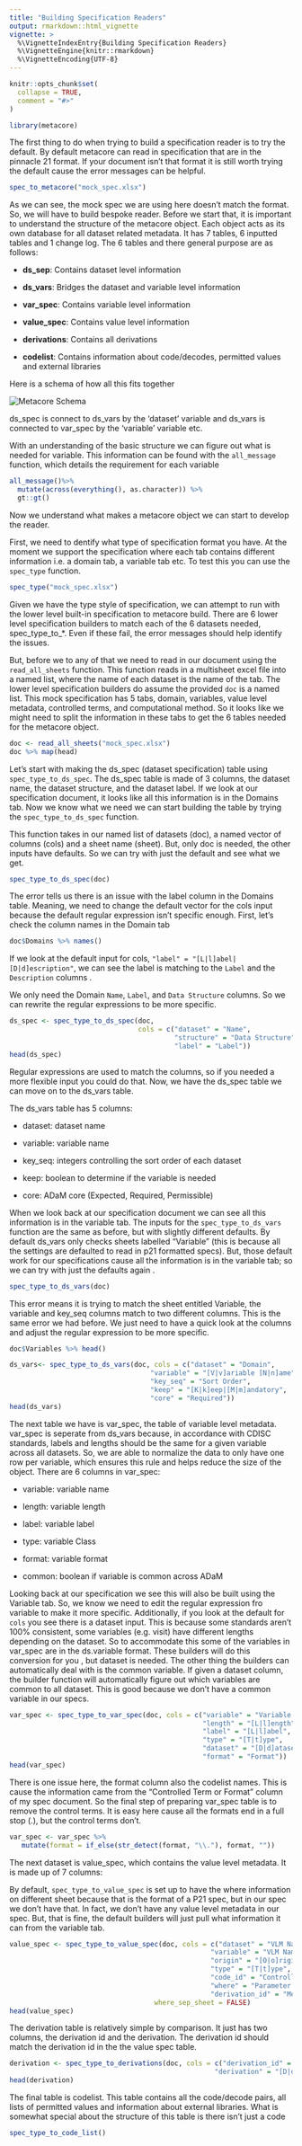 ```yaml
---
title: "Building Specification Readers"
output: rmarkdown::html_vignette
vignette: >
  %\VignetteIndexEntry{Building Specification Readers}
  %\VignetteEngine{knitr::rmarkdown}
  %\VignetteEncoding{UTF-8}
---
```


```r
knitr::opts_chunk$set(
  collapse = TRUE,
  comment = "#>"
)
```

```r
library(metacore)
```

The first thing to do when trying to build a specification reader is to try the default. By default metacore can read in specification that are in the pinnacle 21 format. If your document isn't that format it is still worth trying the default cause the error messages can be helpful.

```r
spec_to_metacore("mock_spec.xlsx")
```

As we can see, the mock spec we are using here doesn't match the format. So, we will have to build bespoke reader. Before we start that, it is important to understand the structure of the metacore object. Each object acts as its own database for all dataset related metadata. It has 7 tables, 6 inputted tables and 1 change log. The 6 tables and there general purpose are as follows:

-   **ds_sep**: Contains dataset level information

-   **ds_vars**: Bridges the dataset and variable level information

-   **var_spec**: Contains variable level information

-   **value_spec**: Contains value level information

-   **derivations**: Contains all derivations

-   **codelist**: Contains information about code/decodes, permitted values and external libraries

Here is a schema of how all this fits together

![](labeled_schema.png "Metacore Schema")

ds_spec is connect to ds_vars by the 'dataset' variable and ds_vars is connected to var_spec by the 'variable' variable etc.

With an understanding of the basic structure we can figure out what is needed for variable. This information can be found with the `all_message` function, which details the requirement for each variable

```r
all_message()%>% 
  mutate(across(everything(), as.character)) %>% 
  gt::gt()

```

Now we understand what makes a metacore object we can start to develop the reader.

First, we need to dentify what type of specification format you have. At the moment we support the specification where each tab contains different information i.e. a domain tab, a variable tab etc. To test this you can use the `spec_type` function.

```r
spec_type("mock_spec.xlsx")
```

Given we have the type style of specification, we can attempt to run with the lower level built-in specification to metacore build. There are 6 lower level specification builders to match each of the 6 datasets needed, spec_type_to\_\*. Even if these fail, the error messages should help identify the issues.

But, before we to any of that we need to read in our document using the `read_all_sheets` function. This function reads in a multisheet excel file into a named list, where the name of each dataset is the name of the tab. The lower level specification builders do assume the provided `doc` is a named list. This mock specification has 5 tabs, domain, variables, value level metadata, controlled terms, and computational method. So it looks like we might need to split the information in these tabs to get the 6 tables needed for the metacore object.

```r
doc <- read_all_sheets("mock_spec.xlsx")
doc %>% map(head)

```

Let's start with making the ds_spec (dataset specification) table using `spec_type_to_ds_spec`. The ds_spec table is made of 3 columns, the dataset name, the dataset structure, and the dataset label. If we look at our specification document, it looks like all this information is in the Domains tab. Now we know what we need we can start building the table by trying the `spec_type_to_ds_spec` function.

This function takes in our named list of datasets (doc), a named vector of columns (cols) and a sheet name (sheet). But, only doc is needed, the other inputs have defaults. So we can try with just the default and see what we get.

```r
spec_type_to_ds_spec(doc)
```

The error tells us there is an issue with the label column in the Domains table. Meaning, we need to change the default vector for the cols input because the default regular expression isn't specific enough. First, let's check the column names in the Domain tab

```r
doc$Domains %>% names()
```

If we look at the default input for cols, `"label" = "[L|l]abel|[D|d]escription"`, we can see the label is matching to the `Label` and the `Description` columns .

We only need the Domain `Name`, `Label`, and `Data Structure` columns. So we can rewrite the regular expressions to be more specific.

```r
ds_spec <- spec_type_to_ds_spec(doc, 
                                cols = c("dataset" = "Name", 
                                         "structure" = "Data Structure",  
                                         "label" = "Label"))
head(ds_spec)
```

Regular expressions are used to match the columns, so if you needed a more flexible input you could do that. Now, we have the ds_spec table we can move on to the ds_vars table.

The ds_vars table has 5 columns:

-   dataset: dataset name

-   variable: variable name

-   key_seq: integers controlling the sort order of each dataset

-   keep: boolean to determine if the variable is needed

-   core: ADaM core (Expected, Required, Permissible)

When we look back at our specification document we can see all this information is in the variable tab. The inputs for the `spec_type_to_ds_vars` function are the same as before, but with slightly different defaults. By default ds_vars only checks sheets labelled "Variable" (this is because all the settings are defaulted to read in p21 formatted specs). But, those default work for our specifications cause all the information is in the variable tab; so we can try with just the defaults again .

```r
spec_type_to_ds_vars(doc)
```

This error means it is trying to match the sheet entitled Variable, the variable and key_seq columns match to two different columns. This is the same error we had before. We just need to have a quick look at the columns and adjust the regular expression to be more specific.

```r
doc$Variables %>% head()

ds_vars<- spec_type_to_ds_vars(doc, cols = c("dataset" = "Domain",
                                   "variable" = "[V|v]ariable [N|n]ame",
                                   "key_seq" = "Sort Order",
                                   "keep" = "[K|k]eep|[M|m]andatory", 
                                   "core" = "Required"))
head(ds_vars)
```

The next table we have is var_spec, the table of variable level metadata. var_spec is seperate from ds_vars because, in accordance with CDISC standards, labels and lengths should be the same for a given variable across all datasets. So, we are able to normalize the data to only have one row per variable, which ensures this rule and helps reduce the size of the object. There are 6 columns in var_spec:

-   variable: variable name

-   length: variable length

-   label: variable label

-   type: variable Class

-   format: variable format

-   common: boolean if variable is common across ADaM

Looking back at our specification we see this will also be built using the Variable tab. So, we know we need to edit the regular expression fro variable to make it more specific. Additionally, if you look at the default for `cols` you see there is a dataset input. This is because some standards aren't 100% consistent, some variables (e.g. visit) have different lengths depending on the dataset. So to accommodate this some of the variables in var_spec are in the ds.variable format. These builders will do this conversion for you , but dataset is needed. The other thing the builders can automatically deal with is the common variable. If given a dataset column, the builder function will automatically figure out which variables are common to all dataset. This is good because we don't have a common variable in our specs.

```r
var_spec <- spec_type_to_var_spec(doc, cols = c("variable" = "Variable Name",
                                                "length" = "[L|l]ength",
                                                "label" = "[L|l]abel",
                                                "type" = "[T|t]ype",
                                                "dataset" = "[D|d]ataset|[D|d]omain",
                                                "format" = "Format"))
head(var_spec)
```

There is one issue here, the format column also the codelist names. This is cause the information came from the "Controlled Term or Format" column of my spec document. So the final step of preparing var_spec table is to remove the control terms. It is easy here cause all the formats end in a full stop (.), but the control terms don't.

```r
var_spec <- var_spec %>% 
   mutate(format = if_else(str_detect(format, "\\."), format, ""))
```

The next dataset is value_spec, which contains the value level metadata. It is made up of 7 columns:

By default, `spec_type_to_value_spec` is set up to have the where information on different sheet because that is the format of a P21 spec, but in our spec we don't have that. In fact, we don't have any value level metadata in our spec. But, that is fine, the default builders will just pull what information it can from the variable tab.

```r
value_spec <- spec_type_to_value_spec(doc, cols = c("dataset" = "VLM Name|Domain",
                                                  "variable" = "VLM Name|Variable Name",
                                                  "origin" = "[O|o]rigin",
                                                  "type" = "[T|t]ype",
                                                  "code_id" = "Controlled Term",
                                                  "where" = "Parameter Code",
                                                  "derivation_id" = "Method"),
                                    where_sep_sheet = FALSE)
head(value_spec)
```

The derivation table is relatively simple by comparison. It just has two columns, the derivation id and the derivation. The derivation id should match the derivation id in the the value spec table. 
```r
derivation <- spec_type_to_derivations(doc, cols = c("derivation_id" = "Name",
                                                   "derivation" = "[D|d]efinition|[D|d]escription")) 
head(derivation)
```

The final table is codelist. This table contains all the code/decode pairs, all lists of permitted values and information about external libraries. What is somewhat special about the structure of this table is there isn't just a code 

```r
spec_type_to_code_list()
```


